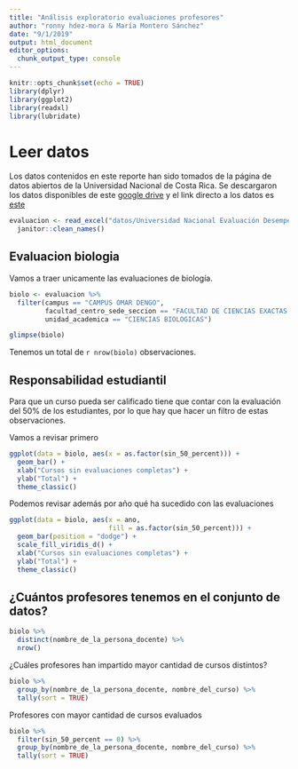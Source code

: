 ```yaml
---
title: "Análisis exploratorio evaluaciones profesores"
author: "ronny hdez-mora & María Montero Sánchez"
date: "9/1/2019"
output: html_document
editor_options: 
  chunk_output_type: console
---
```


```r
knitr::opts_chunk$set(echo = TRUE)
library(dplyr)
library(ggplot2)
library(readxl)
library(lubridate)
```

#  Leer datos

Los datos contenidos en este reporte han sido tomados de la página de datos
abiertos de la Universidad  Nacional de Costa Rica. Se descargaron los datos
disponibles de este [google drive](https://drive.google.com/drive/u/1/folders/1HuLtYe6UMkC9ZF0IQ081qOVGDnGTy1v3)
y el link directo a los datos es [este](https://drive.google.com/open?id=1f1jnbCmq_n4_ASDYOBhbj6ESB9FkebSN)

```r
evaluacion <- read_excel("datos/Universidad Nacional Evaluación Desempeño Docente-Estudiantado.xlsx") %>% 
  janitor::clean_names()
```

## Evaluacion biologia

Vamos a traer unicamente las evaluaciones de biología.
```r
biolo <- evaluacion %>% 
  filter(campus == "CAMPUS OMAR DENGO",
         facultad_centro_sede_seccion == "FACULTAD DE CIENCIAS EXACTAS Y NATURALES",
         unidad_academica == "CIENCIAS BIOLOGICAS")

glimpse(biolo)
```

Tenemos un total de `r nrow(biolo)` observaciones. 

## Responsabilidad estudiantil

Para que un curso pueda ser calificado tiene que contar con la 
evaluación del 50% de los estudiantes, por lo que hay que hacer un 
filtro de estas observaciones.

Vamos a revisar primero 
```r
ggplot(data = biolo, aes(x = as.factor(sin_50_percent))) +
  geom_bar() +
  xlab("Cursos sin evaluaciones completas") +
  ylab("Total") +
  theme_classic()
```

Podemos revisar además por año qué ha sucedido con las evaluaciones
```r
ggplot(data = biolo, aes(x = ano,
                         fill = as.factor(sin_50_percent))) +
  geom_bar(position = "dodge") +
  scale_fill_viridis_d() +
  xlab("Cursos sin evaluaciones completas") +
  ylab("Total") +
  theme_classic()
```

## ¿Cuántos profesores tenemos en el conjunto de datos?
```r
biolo %>% 
  distinct(nombre_de_la_persona_docente) %>% 
  nrow()
```

¿Cuáles profesores han impartido mayor cantidad de cursos distintos?
```r
biolo %>% 
  group_by(nombre_de_la_persona_docente, nombre_del_curso) %>% 
  tally(sort = TRUE)
```

Profesores con mayor cantidad de cursos evaluados
```r
biolo %>% 
  filter(sin_50_percent == 0) %>%
  group_by(nombre_de_la_persona_docente, nombre_del_curso) %>% 
  tally(sort = TRUE)
```


